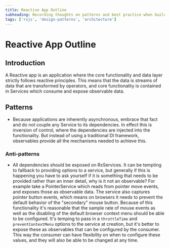 ```yaml
---
title: Reactive App Outline
subheading: Recording thoughts on patterns and best practice when building a Reactive app
tags: ['rxjs', 'design-patterns', 'architecture']
---
```


# Reactive App Outline

## Introduction
A Reactive app is an application where the core functionality and data layer strictly follows reactive principles.
This means that the data is streams of data that are transformed by operators, and core functionality is contained
in Services which consume and expose observable data.

## Patterns
- Because applications are inherently asynchronous, embrace that fact and do not couple any Service
to its dependencies. In effect this is inversion of control, where the dependencies are injected into the functionality.
But instead of using a traditional DI framework, observables provide all the mechanisms needed to achieve this.

### Anti-patterns
- All dependencies should be exposed on RxServices. It can be tempting to fallback to
providing options to a service, but generally if this is happening you have to ask yourself
if it is something that needs to be provided rather than an inner detail, why is it not an observable?
For example take a PointerService which reads from pointer move events, and exposes those as observable data.
The service also captures pointer button events, which means on browsers it needs to prevent the default behavior of
the "secondary" mouse button. Because of this functionality it's reasonable that the sample rate of mouse events
as well as the disabling of the default browser context menu should be able to be configured.
It's temping to pass in a `throttleTime` and `preventContextMenu` options to the service at creation,
but it's better to expose these as observables that can be configured by the consumer. This way the consumer
can have flexibility on when to configure these values, and they will also be able to be changed at any time.
